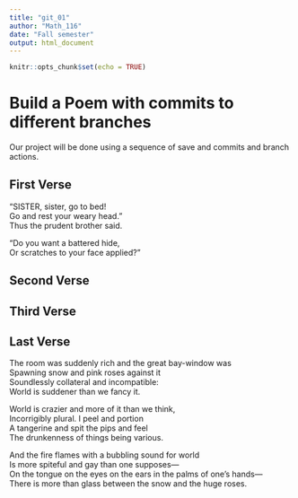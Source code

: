 ---
title: "git_01"
author: "Math_116"
date: "Fall semester"
output: html_document
---

```{r setup, include=FALSE}
knitr::opts_chunk$set(echo = TRUE)
```
# Build a Poem with commits to different branches
Our project will be done using a sequence of save and commits and branch actions.
<!-- Do not modify or change any text in "!--" bracketed areas such as this --- these are instructions to
you, if you change any of this the git program will notice it and compromise your git merging strategy !-->

## First Verse 
<!--Put the first five lines of a poem by Lewis Carrol in this section!-->
"SISTER, sister, go to bed!   
Go and rest your weary head."   
Thus the prudent brother said.   
  
"Do you want a battered hide,   
Or scratches to your face applied?"


## Second Verse
<!--Put the first five lines of a poem by Robert Frost here!-->

## Third Verse
<!--Put the first two verses of The Walrus and the Carpenter here!-->

## Last Verse
<!--Put a short poem of your choice 8-20 lines,here!-->
The room was suddenly rich and the great bay-window was  
Spawning snow and pink roses against it  
Soundlessly collateral and incompatible:  
World is suddener than we fancy it.  

World is crazier and more of it than we think,  
Incorrigibly plural. I peel and portion  
A tangerine and spit the pips and feel  
The drunkenness of things being various.  

And the fire flames with a bubbling sound for world  
Is more spiteful and gay than one supposes—   
On the tongue on the eyes on the ears in the palms of   one's hands—  
There is more than glass between the snow and the huge   roses.  